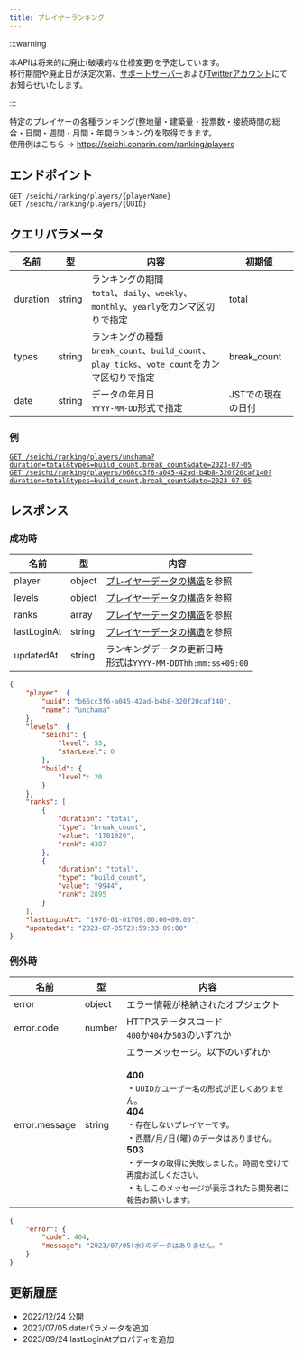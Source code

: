 ```yaml
---
title: プレイヤーランキング
---
```


:::warning

本APIは将来的に廃止(破壊的な仕様変更)を予定しています。  
移行期間や廃止日が決定次第、[サポートサーバー](https://redirect.conarin.com/discord/bots/seichi/support)および[Twitterアカウント](https://redirect.conarin.com/discord/bots/seichi/x)にてお知らせいたします。

:::

特定のプレイヤーの各種ランキング(整地量・建築量・投票数・接続時間の総合・日間・週間・月間・年間ランキング)を取得できます。  
使用例はこちら -> https://seichi.conarin.com/ranking/players

## エンドポイント
`GET /seichi/ranking/players/{playerName}`  
`GET /seichi/ranking/players/{UUID}`

## クエリパラメータ
| 名前       | 型      | 内容                                                                           | 初期値         |
|----------|--------|------------------------------------------------------------------------------|-------------|
| duration | string | ランキングの期間<br/>`total`、`daily`、`weekly`、`monthly`、`yearly`をカンマ区切りで指定           | total       |
| types    | string | ランキングの種類<br/>`break_count`、`build_count`、`play_ticks`、`vote_count`をカンマ区切りで指定 | break_count |
| date     | string | データの年月日<br/>`YYYY-MM-DD`形式で指定                                                | JSTでの現在の日付  |

### 例
[`GET /seichi/ranking/players/unchama?duration=total&types=build_count,break_count&date=2023-07-05`](https://api.conarin.com/seichi/ranking/players/unchama?duration=total&types=build_count,break_count&date=2023-07-05)  
[`GET /seichi/ranking/players/b66cc3f6-a045-42ad-b4b8-320f20caf140?duration=total&types=build_count,break_count&date=2023-07-05`](https://api.conarin.com/seichi/ranking/players/b66cc3f6-a045-42ad-b4b8-320f20caf140?duration=total&types=build_count,break_count&date=2023-07-05)

## レスポンス
### 成功時
| 名前          | 型      | 内容                                               |
|-------------|--------|--------------------------------------------------|
| player      | object | [プレイヤーデータの構造](./player-data.mdx)を参照              |
| levels      | object | [プレイヤーデータの構造](./player-data.mdx)を参照              |
| ranks       | array  | [プレイヤーデータの構造](./player-data.mdx)を参照              |
| lastLoginAt | string | [プレイヤーデータの構造](./player-data.mdx)を参照              |
| updatedAt   | string | ランキングデータの更新日時<br/>形式は`YYYY-MM-DDThh:mm:ss+09:00` |

```json
{
    "player": {
        "uuid": "b66cc3f6-a045-42ad-b4b8-320f20caf140",
        "name": "unchama"
    },
    "levels": {
        "seichi": {
            "level": 55,
            "starLevel": 0
        },
        "build": {
            "level": 20
        }
    },
    "ranks": [
        {
            "duration": "total",
            "type": "break_count",
            "value": "1781920",
            "rank": 4387
        },
        {
            "duration": "total",
            "type": "build_count",
            "value": "9944",
            "rank": 2895
        }
    ],
    "lastLoginAt": "1970-01-01T09:00:00+09:00",
    "updatedAt": "2023-07-05T23:59:33+09:00"
}
```

### 例外時
| 名前            | 型      | 内容                                                                                                                                                                                                                   |
|---------------|--------|----------------------------------------------------------------------------------------------------------------------------------------------------------------------------------------------------------------------|
| error         | object | エラー情報が格納されたオブジェクト                                                                                                                                                                                                    |
| error.code    | number | HTTPステータスコード<br/>`400`か`404`か`503`のいずれか                                                                                                                                                                              |
| error.message | string | エラーメッセージ。以下のいずれか<br/><br/>**400**<br/>・`UUIDかユーザー名の形式が正しくありません。`<br/>**404**<br/>・`存在しないプレイヤーです。`<br/>・`西暦/月/日(曜)のデータはありません。`<br/>**503**<br/>・`データの取得に失敗しました。時間を空けて再度お試しください。`<br/>・`もしこのメッセージが表示されたら開発者に報告お願いします。` |

```json
{
    "error": {
        "code": 404,
        "message": "2023/07/05(水)のデータはありません。"
    }
}
```

## 更新履歴
 - 2022/12/24 公開
 - 2023/07/05 dateパラメータを追加
 - 2023/09/24 lastLoginAtプロパティを追加